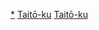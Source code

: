 {{東京都區部行政區劃分類導航|背景作品}}
[[Category:台東區|*]] 
[[Category:東京都心背景作品|Taitō-ku]]
[[Category:城東地域背景作品|Taitō-ku]]